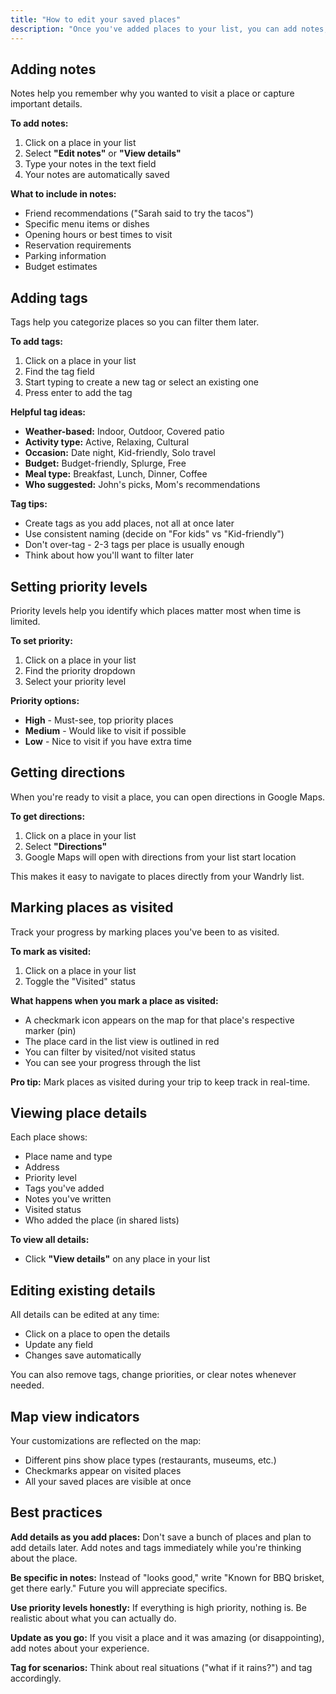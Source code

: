 ```yaml
---
title: "How to edit your saved places"
description: "Once you've added places to your list, you can add notes, tags, priorities, and more to keep everything organized and memorable."
---
```


## Adding notes

Notes help you remember why you wanted to visit a place or capture important details.

**To add notes:**

1. Click on a place in your list
2. Select **"Edit notes"** or **"View details"**
3. Type your notes in the text field
4. Your notes are automatically saved

**What to include in notes:**

- Friend recommendations ("Sarah said to try the tacos")
- Specific menu items or dishes
- Opening hours or best times to visit
- Reservation requirements
- Parking information
- Budget estimates

## Adding tags

Tags help you categorize places so you can filter them later.

**To add tags:**

1. Click on a place in your list
2. Find the tag field
3. Start typing to create a new tag or select an existing one
4. Press enter to add the tag

**Helpful tag ideas:**

- **Weather-based:** Indoor, Outdoor, Covered patio
- **Activity type:** Active, Relaxing, Cultural
- **Occasion:** Date night, Kid-friendly, Solo travel
- **Budget:** Budget-friendly, Splurge, Free
- **Meal type:** Breakfast, Lunch, Dinner, Coffee
- **Who suggested:** John's picks, Mom's recommendations

**Tag tips:**

- Create tags as you add places, not all at once later
- Use consistent naming (decide on "For kids" vs "Kid-friendly")
- Don't over-tag - 2-3 tags per place is usually enough
- Think about how you'll want to filter later

## Setting priority levels

Priority levels help you identify which places matter most when time is limited.

**To set priority:**

1. Click on a place in your list
2. Find the priority dropdown
3. Select your priority level

**Priority options:**

- **High** - Must-see, top priority places
- **Medium** - Would like to visit if possible
- **Low** - Nice to visit if you have extra time

## Getting directions

When you're ready to visit a place, you can open directions in Google Maps.

**To get directions:**

1. Click on a place in your list
2. Select **"Directions"**
3. Google Maps will open with directions from your list start location

This makes it easy to navigate to places directly from your Wandrly list.

## Marking places as visited

Track your progress by marking places you've been to as visited.

**To mark as visited:**

1. Click on a place in your list
2. Toggle the "Visited" status

**What happens when you mark a place as visited:**

- A checkmark icon appears on the map for that place's respective marker (pin)
- The place card in the list view is outlined in red
- You can filter by visited/not visited status
- You can see your progress through the list

**Pro tip:** Mark places as visited during your trip to keep track in real-time.

## Viewing place details

Each place shows:

- Place name and type
- Address
- Priority level
- Tags you've added
- Notes you've written
- Visited status
- Who added the place (in shared lists)

**To view all details:**

- Click **"View details"** on any place in your list

## Editing existing details

All details can be edited at any time:

- Click on a place to open the details
- Update any field
- Changes save automatically

You can also remove tags, change priorities, or clear notes whenever needed.

## Map view indicators

Your customizations are reflected on the map:

- Different pins show place types (restaurants, museums, etc.)
- Checkmarks appear on visited places
- All your saved places are visible at once

## Best practices

**Add details as you add places:** Don't save a bunch of places and plan to add details later. Add notes and tags immediately while you're thinking about the place.

**Be specific in notes:** Instead of "looks good," write "Known for BBQ brisket, get there early." Future you will appreciate specifics.

**Use priority levels honestly:** If everything is high priority, nothing is. Be realistic about what you can actually do.

**Update as you go:** If you visit a place and it was amazing (or disappointing), add notes about your experience.

**Tag for scenarios:** Think about real situations ("what if it rains?") and tag accordingly.